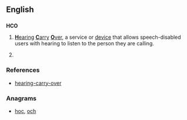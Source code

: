 ==English==

==={{initialism-old|en}}===
'''HCO'''

# [[hearing|'''H'''earing]] [[carry|'''C'''arry]] [[over|'''O'''ver]], a service or [[device]] that allows speech-disabled users with hearing to listen to the person they are calling.
# {{context|astronomy|lang=en}} {{initialism of |w:Harvard College Observatory|Harvard College Observatory|lang=en}}

===References===
* [http://www.myrelay.com/traditional-relay/hco-hearing-carry-over.en.html hearing-carry-over]

===Anagrams===
* [[hoc#English|hoc]], [[och#English|och]]